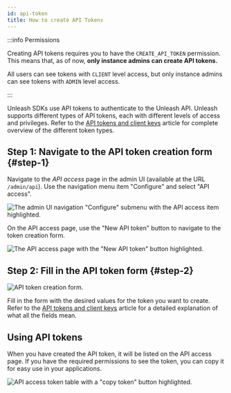 ```yaml
---
id: api-token
title: How to create API Tokens
---
```



:::info Permissions

Creating API tokens requires you to have the `CREATE_API_TOKEN` permission. This means that, as of now, **only instance admins can create API tokens.**

All users can see tokens with `CLIENT` level access, but only instance admins can see tokens with `ADMIN` level access.

:::

Unleash SDKs use API tokens to authenticate to the Unleash API. Unleash supports different types of API tokens, each with different levels of access and privileges. Refer to the [API tokens and client keys](../reference/api-tokens-and-client-keys.mdx) article for complete overview of the different token types.

## Step 1: Navigate to the API token creation form {#step-1}

Navigate to the _API access_ page in the admin UI (available at the URL `/admin/api`). Use the navigation menu item "Configure" and select "API access".

![The admin UI navigation "Configure" submenu with the API access item highlighted.](/img/admin_configure_api.png)

On the API access page, use the "New API token" button to navigate to the token creation form.

![The API access page with the "New API token" button highlighted.](/img/admin_new_api_key_button.png)

## Step 2: Fill in the API token form {#step-2}

![API token creation form. ](/img/admin_create_token_form.png)

Fill in the form with the desired values for the token you want to create. Refer to the [API tokens and client keys](../reference/api-tokens-and-client-keys.mdx#token-data) article for a detailed explanation of what all the fields mean.

## Using API tokens

When you have created the API token, it will be listed on the API access page. If you have the required permissions to see the token, you can copy it for easy use in your applications.

![API access token table with a "copy token" button highlighted.](/img/admin_copy_token.png)
